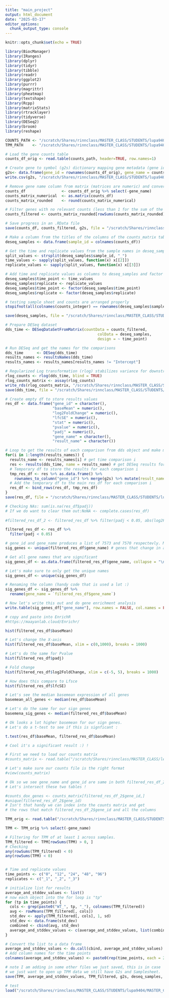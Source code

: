 ```yaml
---
title: "main_project"
output: html_document
date: "2025-03-17"
editor_options: 
  chunk_output_type: console
---
```


```r
knitr::opts_chunk$set(echo = TRUE)
```

```r
library(BiocManager)
library(IRanges)
library(dplyr)
library(tidyr)
library(tibble)
library(readr)
library(ggplot2)
library(purrr)
library(magrittr)
library(pheatmap)
library(textshape)
library(Rcpp)
library(matrixStats)
library(rtracklayer)
library(tidyverse)
library(DESeq2)
library(broom)
library(reshape)
```

```r
COUNTS_PATH <- "/scratch/Shares/rinnclass/MASTER_CLASS/STUDENTS/lupa9404/MASTER_CLASS/project/data/nf-3.14/salmon.merged.gene_counts.tsv"
TPM_PATH    <- "/scratch/Shares/rinnclass/MASTER_CLASS/STUDENTS/lupa9404/MASTER_CLASS/project/data/nf-3.14/salmon.merged.gene_tpm.tsv"
```

```r
# Load the gene counts table
counts_df_orig <- read.table(counts_path, header=TRUE, row.names=1)

# Create gene to symbol (g2s) dictionary mapping gene metadata (gene id) with gene name
g2s<- data.frame(gene_id = rownames(counts_df_orig), gene_name = counts_df_orig[ , 1])
write.csv(g2s, "/scratch/Shares/rinnclass/MASTER_CLASS/STUDENTS/lupa9404/MASTER_CLASS/project/results/g2s.csv")

# Remove gene name column from matrix (matrices are numeric) and convert counts to numerical matrix
counts_df                <- counts_df_orig %>% select(-gene_name)
counts_matrix_numerical  <- as.matrix(counts_df) 
counts_matrix_rounded    <- round(counts_matrix_numerical)

# Filter genes with no relevant counts (less than 1 for the sum of the row)
counts_filtered <- counts_matrix_rounded[rowSums(counts_matrix_rounded) > 0, ]

# Save progress in an .RData file
save(counts_df, counts_filtered, g2s, file = "/scratch/Shares/rinnclass/MASTER_CLASS/STUDENTS/lupa9404/MASTER_CLASS/project/results/counts_files.RData")
```

```r
# Make a column from the titles of the columns of the counts_matrix table
deseq_samples <- data.frame(sample_id = colnames(counts_df))

# Get the time and replicate values from the sample names in deseq_samples
split_values <- strsplit(deseq_samples$sample_id, "_")
time_values <- sapply(split_values, function(x) x[[2]])
replicate_values <- sapply(split_values, function(x) x[[3]])

# Add time and replicate values as columns to deseq_samples and factor them
deseq_samples$time_point <- time_values
deseq_samples$replicate <- replicate_values
deseq_samples$time_point <- factor(deseq_samples$time_point)
deseq_samples$replicate <- factor(deseq_samples$replicate)

# testing sample sheet and counts are arranged properly 
stopifnot(all(colnames(counts_integer) == rownames(deseq_samples$sample_id)))

save(deseq_samples, file = "/scratch/Shares/rinnclass/MASTER_CLASS/STUDENTS/lupa9404/MASTER_CLASS/project/results/deseq_samples.RData")
```

```r
# Prepare DESeq dataset
dds_time <- DESeqDataSetFromMatrix(countData = counts_filtered,
                                         colData = deseq_samples,
                                         design = ~ time_point) 

# Run DESeq and get the names for the comparisons
dds_time      <- DESeq(dds_time)
results_names <- resultsNames(dds_time)
results_names <- results_names[results_names != "Intercept"]

# Regularized Log transformation (rlog) stabilizes variance for downstream visualization or clustering.
rlog_counts <- rlog(dds_time, blind = TRUE)
rlog_counts_matrix <- assay(rlog_counts)
write_rds(rlog_counts_matrix, "/scratch/Shares/rinnclass/MASTER_CLASS/STUDENTS/lupa9404/MASTER_CLASS/project/results/rlog_counts.rds")
save(dds_time, file = "/scratch/Shares/rinnclass/MASTER_CLASS/STUDENTS/lupa9404/MASTER_CLASS/project/results/dds_time.RData")
```

```r
# Create empty df to store results values
res_df <- data.frame("gene_id" = character(), 
                     "baseMean" = numeric(), 
                     "log2FoldChange" = numeric(), 
                     "lfcSE" = numeric(),
                     "stat" = numeric(),
                     "pvalue" = numeric(),
                     "padj" = numeric(),
                     "gene_name" = character(),
                     "result_name" = character())

# Loop to get the results of each comparison from dds object and make main res_df with all of them
for(i in 1:length(results_names)) {
  results_name <- results_names[i] # get time comparison i
  res <- results(dds_time, name = results_name) # get DESeq results for time comparison i
  # Temporary df to store the results for each comparison i
  tmp_res_df <- res %>% as.data.frame() %>% 
    rownames_to_column("gene_id") %>% merge(g2s) %>% mutate(result_name = results_name)
  # Add the temporary df to the main res_df for each comparison i
  res_df <- bind_rows(res_df, tmp_res_df)
}
save(res_df, file = "/scratch/Shares/rinnclass/MASTER_CLASS/STUDENTS/lupa9404/MASTER_CLASS/project/results/res_df.RData")
```

```r
# Checking NAs: sum(is.na(res_df$padj))
# If we do want to clear them out:NoNA <- complete.cases(res_df)
  
#filtered_res_df_2 <- filtered_res_df %>% filter(padj < 0.05, abs(log2FoldChange) > 1)

filtered_res_df <- res_df %>%
  filter(padj < 0.05)

# gene_id and gene_name produces a list of 7573 and 7570 respectevly. Maybe check why?
sig_genes <- unique(filtered_res_df$gene_name) # genes that change in at least one time point

# Get all gene names that are significant
sig_genes_df <- as.data.frame(filtered_res_df$gene_name, collapse = "\n")

# Let's make sure to only get the unique names
sig_genes_df <- unique(sig_genes_df)

# Renaming the column (handy code that is used a lot :)
sig_genes_df <- sig_genes_df %>% 
  rename(gene_name = `filtered_res_df$gene_name`)

# Now let's write this out and do gene enrichment analysis
write.table(sig_genes_df["gene_name"], row.names = FALSE, col.names = FALSE, "results/gene_names.csv")

# copy and paste into EnrichR 
#https://maayanlab.cloud/Enrichr/
```

```r

hist(filtered_res_df$baseMean)

# Let's change the X-axis
hist(filtered_res_df$baseMean, xlim = c(0,1000), breaks = 1000)

# Let's do the same for Pvalue
hist(filtered_res_df$padj)

# Fold change
hist(filtered_res_df$log2FoldChange, xlim = c(-5, 5), breaks = 1000)

# How does this compare to Lfsce
hist(filtered_res_df$lfcSE)

# Let's see the median basemean expression of all genes
basemean_all_genes <- median(res_df$baseMean)

# Let's do the same for our sign genes 
basemena_sig_genes <- median(filtered_res_df$baseMean)

# Ok looks a lot higher basemean for our sign genes.
# Let's do a t-test to see if this is signficant :

t.test(res_df$baseMean, filtered_res_df$baseMean)

# Cool it's a significant result :) !

# First we need to load our counts matrix
#counts_matrix <- read.table("/scratch/Shares/rinnclass/MASTER_CLASS/lessons/04_RNAseq_Dox/01_Mouse_dox_wt/good_class_RNAseq/pipeline_output/star_salmon/salmon.merged.gene_counts.tsv", header=TRUE, row.names=1)

# Let's make sure our counts file is the right format
#view(counts_matrix)

# Ok so we see gene_name and gene_id are same in both filtered_res_df_2 and counts_matrix
# Let's intersect these two tables !

#counts_dox_genes <- counts_matrix[filtered_res_df_2$gene_id,]
#unique(filtered_res_df_2$gene_id)
# Isn't that handy we can index into the counts matrix and get 
# the rows that match filtered_res_df_2$gene_id and all the columns
```

```r
TPM_orig <- read.table("/scratch/Shares/rinnclass/MASTER_CLASS/STUDENTS/lupa9404/MASTER_CLASS/project/data/nf-3.14/salmon.merged.gene_tpm.tsv", header=TRUE, row.names=1)

TPM <- TPM_orig %>% select(-gene_name)

# Filtering for TPM of at least 1 across samples.
TPM_filtered <- TPM[rowSums(TPM) > 0, ]
# Checking
any(rowSums(TPM_filtered) < 0)
any(rowSums(TPM) < 0)


# Time and replicate values
time_points <- c("0", "12", "24", "48", "96")
replicates <- c("_1", "_2", "_3")

# initialize list for results
average_and_stddev_values <- list()
# now each object into the for loop is "tp"
for (tp in time_points) {
  cols <- grep(paste0("WT_", tp, "_"), colnames(TPM_filtered))
  avg <- rowMeans(TPM_filtered[, cols])
  std_dev <- apply(TPM_filtered[, cols], 1, sd)
  std_dev <- data.frame(std_dev)
  combined <- cbind(avg, std_dev)
  average_and_stddev_values <- c(average_and_stddev_values, list(combined))
}

# Convert the list to a data frame
average_and_stddev_values <- do.call(cbind, average_and_stddev_values)
# Add column names for the time points
colnames(average_and_stddev_values) <- paste0(rep(time_points, each = 2), c("_avg", "_sd"))

# note I am adding in some other files we just saved, this is in case
# we just want to open up TPM data we still have G2s and Samplesheet.
save(TPM, average_and_stddev_values, TPM_filtered, g2s, deseq_samples, file = "/scratch/Shares/rinnclass/MASTER_CLASS/STUDENTS/lupa9404/MASTER_CLASS/project/results/TPM_results.Rdata" )

# test
load("/scratch/Shares/rinnclass/MASTER_CLASS/STUDENTS/lupa9404/MASTER_CLASS/project/results/TPM_results.Rdata")
```

